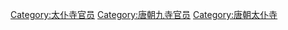 [[Category:太仆寺官员|Category:太仆寺官员]]
[[Category:唐朝九寺官员‎|Category:唐朝九寺官员‎]]
[[Category:唐朝太仆寺|Category:唐朝太仆寺]]